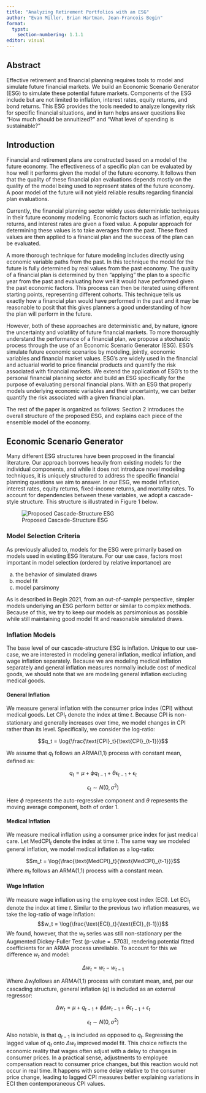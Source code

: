 ```yaml
---
title: "Analyzing Retirement Portfolios with an ESG"
author: "Evan Miller, Brian Hartman, Jean-Francois Begin"
format:
  typst:
    section-numbering: 1.1.1
editor: visual
---
```


## Abstract {.unnumbered}

Effective retirement and financial planning requires tools to model and simulate future financial markets. We build an Economic Scenario Generator (ESG) to simulate these potential future markets. Components of the ESG include but are not limited to inflation, interest rates, equity returns, and bond returns. This ESG provides the tools needed to analyze longevity risk for specific financial situations, and in turn helps answer questions like “How much should be annuitized?” and “What level of spending is sustainable?”

## Introduction

Financial and retirement plans are constructed based on a model of the future economy. The effectiveness of a specific plan can be evaluated by how well it performs given the model of the future economy. It follows then that the quality of these financial plan evaluations depends mostly on the quality of the model being used to represent states of the future economy. A poor model of the future will not yield reliable results regarding financial plan evaluations.

Currently, the financial planning sector widely uses deterministic techniques in their future economy modeling. Economic factors such as inflation, equity returns, and interest rates are given a fixed value. A popular approach for determining these values is to take averages from the past. These fixed values are then applied to a financial plan and the success of the plan can be evaluated.

A more thorough technique for future modeling includes directly using economic variable paths from the past. In this technique the model for the future is fully determined by real values from the past economy. The quality of a financial plan is determined by then "applying" the plan to a specific year from the past and evaluating how well it would have performed given the past economic factors. This process can then be iterated using different starting points, representing different cohorts. This technique tells us exactly how a financial plan would have performed in the past and it may be reasonable to posit that this gives planners a good understanding of how the plan will perform in the future.

However, both of these approaches are deterministic and, by nature, ignore the uncertainty and volatility of future financial markets. To more thoroughly understand the performance of a financial plan, we propose a stochastic process through the use of an Economic Scenario Generator (ESG). ESG's simulate future economic scenarios by modeling, jointly, economic variables and financial market values. ESG's are widely used in the financial and actuarial world to price financial products and quantify the risk associated with financial markets. We extend the application of ESG's to the personal financial planning sector and build an ESG specifically for the purpose of evaluating personal financial plans. With an ESG that properly models underlying economic variables and their uncertainty, we can better quantify the risk associated with a given financial plan.

The rest of the paper is organized as follows: Section 2 introduces the overall structure of the proposed ESG, and explains each piece of the ensemble model of the economy.

## Economic Scenario Generator

Many different ESG structures have been proposed in the financial literature. Our approach borrows heavily from existing models for the individual components, and while it does not introduce novel modeling techniques, it is uniquely structured to address the specific financial planning questions we aim to answer. In our ESG, we model inflation, interest rates, equity returns, fixed-income returns, and mortality rates. To account for dependencies between these variables, we adopt a cascade-style structure. This structure is illustrated in Figure 1 below.

![Proposed Cascade-Structure ESG](www/ESG_diagram.png)

### Model Selection Criteria

As previously alluded to, models for the ESG were primarily based on models used in existing ESG literature. For our use case, factors most important in model selection (ordered by relative importance) are

a)  the behavior of simulated draws
b)  model fit
c)  model parsimony

As is described in Begin 2021, from an out-of-sample perspective, simpler models underlying an ESG perform better or similar to complex methods. Because of this, we try to keep our models as parsimonious as possible while still maintaining good model fit and reasonable simulated draws.

### Inflation Models

The base level of our cascade-structure ESG is inflation. Unique to our use-case, we are interested in modeling general inflation, medical inflation, and wage inflation separately. Because we are modeling medical inflation separately and general inflation measures normally include cost of medical goods, we should note that we are modeling general inflation excluding medical goods.

#### General Inflation

We measure general inflation with the consumer price index (CPI) without medical goods. Let $\text{CPI}_t$ denote the index at time $t$. Because CPI is non-stationary and generally increases over time, we model changes in CPI rather than its level. Specifically, we consider the log-ratio:

$$q_t = \log{\frac{\text{CPI}_t}{\text{CPI}_{t-1}}}$$

We assume that $q_t$​ follows an ARMA(1,1) process with constant mean, defined as:

$$q_t = \mu + \phi q_{t-1} + \theta\epsilon_{t-1} + \epsilon_t$$

$$\epsilon_t \sim N(0, \sigma^2)$$

Here $\phi$ represents the auto-regressive component and $\theta$ represents the moving average component, both of order 1.

#### Medical Inflation

We measure medical inflation using a consumer price index for just medical care. Let $\text{MedCPI}_t$ denote the index at time $t$. The same way we modeled general inflation, we model medical inflation as a log-ratio:

$$m_t = \log{\frac{\text{MedCPI}_t}{\text{MedCPI}_{t-1}}}$$ Where $m_t$ follows an ARMA(1,1) process with a constant mean.

#### Wage Inflation

We measure wage inflation using the employee cost index (ECI). Let $\text{ECI}_t$ denote the index at time $t$. Similar to the previous two inflation measures, we take the log-ratio of wage inflation: $$w_t = \log{\frac{\text{ECI}_t}{\text{ECI}_{t-1}}}$$ We found, however, that the $w_t$ series was still non-stationary per the Augmented Dickey-Fuller Test (p-value = .5703), rendering potential fitted coefficients for an ARMA process unreliable. To account for this we difference $w_t$ and model:

$$\Delta w_t = w_t - w_{t-1}$$

Where $\Delta w_t$​ follows an ARMA(1,1) process with constant mean, and, per our cascading structure, general inflation ($q$) is included as an external regressor:

$$\Delta w_t = \mu + q_{t-1} + \phi \Delta w_{t-1} + \theta\epsilon_{t-1} + \epsilon_t$$

$$\epsilon_t \sim N(0, \sigma^2)$$

Also notable, is that $q_{t-1}$ is included as opposed to $q_{t}$. Regressing the lagged value of $q_t$ onto $\Delta w_t$ improved model fit. This choice reflects the economic reality that wages often adjust with a delay to changes in consumer prices. In a practical sense, adjustments to employee compensation react to consumer price changes, but this reaction would not occur in real time. It happens with some delay relative to the consumer price change, leading to lagged CPI measures better explaining variations in ECI then contemporaneous CPI values.

